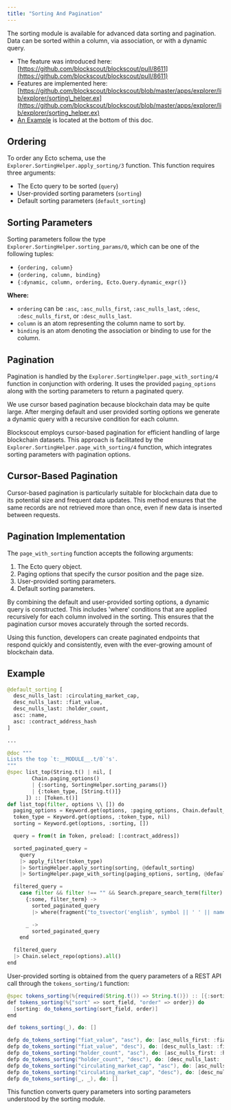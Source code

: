 ```yaml
---
title: "Sorting And Pagination"
---
```


The sorting module is available for advanced data sorting and pagination. Data can be sorted within a column, via association, or with a dynamic query.

* The feature was introduced here: [https://github.com/blockscout/blockscout/pull/8611](https://github.com/blockscout/blockscout/pull/8611)
* Features are implemented here: [https://github.com/blockscout/blockscout/blob/master/apps/explorer/lib/explorer/sorting\_helper.ex](https://github.com/blockscout/blockscout/blob/master/apps/explorer/lib/explorer/sorting_helper.ex)
* [An Example](/setup/configuration-options/sorting-and-pagination#example) is located at the bottom of this doc.

## **Ordering**

To order any Ecto schema, use the `Explorer.SortingHelper.apply_sorting/3` function. This function requires three arguments:

* The Ecto query to be sorted (`query`)
* User-provided sorting parameters (`sorting`)
* Default sorting parameters (`default_sorting`)

## **Sorting Parameters**

Sorting parameters follow the type `Explorer.SortingHelper.sorting_params/0`, which can be one of the following tuples:

* `{ordering, column}`
* `{ordering, column, binding}`
* `{:dynamic, column, ordering, Ecto.Query.dynamic_expr()}`

**Where:**

* `ordering` can be `:asc`, `:asc_nulls_first`, `:asc_nulls_last`, `:desc`, `:desc_nulls_first`, or `:desc_nulls_last`.
* `column` is an atom representing the column name to sort by.
* `binding` is an atom denoting the association or binding to use for the column.

## Pagination

Pagination is handled by the `Explorer.SortingHelper.page_with_sorting/4` function in conjunction with ordering. It uses the provided `paging_options` along with the sorting parameters to return a paginated query.

We use cursor based pagination because blockchain data may be quite large. After merging default and user provided sorting options we generate a dynamic query with a recursive condition for each column.

Blockscout employs cursor-based pagination for efficient handling of large blockchain datasets. This approach is facilitated by the `Explorer.SortingHelper.page_with_sorting/4` function, which integrates sorting parameters with pagination options.

## **Cursor-Based Pagination**

Cursor-based pagination is particularly suitable for blockchain data due to its potential size and frequent data updates. This method ensures that the same records are not retrieved more than once, even if new data is inserted between requests.

## **Pagination Implementation**

The `page_with_sorting` function accepts the following arguments:

1. The Ecto query object.
2. Paging options that specify the cursor position and the page size.
3. User-provided sorting parameters.
4. Default sorting parameters.

By combining the default and user-provided sorting options, a dynamic query is constructed. This includes 'where' conditions that are applied recursively for each column involved in the sorting. This ensures that the pagination cursor moves accurately through the sorted records.

Using this function, developers can create paginated endpoints that respond quickly and consistently, even with the ever-growing amount of blockchain data.

## Example

```python
@default_sorting [
  desc_nulls_last: :circulating_market_cap,
  desc_nulls_last: :fiat_value,
  desc_nulls_last: :holder_count,
  asc: :name,
  asc: :contract_address_hash
]

...

@doc """
Lists the top `t:__MODULE__.t/0`'s'.
"""
@spec list_top(String.t() | nil, [
        Chain.paging_options()
        | {:sorting, SortingHelper.sorting_params()}
        | {:token_type, [String.t()]}
      ]) :: [Token.t()]
def list_top(filter, options \\ []) do
  paging_options = Keyword.get(options, :paging_options, Chain.default_paging_options())
  token_type = Keyword.get(options, :token_type, nil)
  sorting = Keyword.get(options, :sorting, [])

  query = from(t in Token, preload: [:contract_address])

  sorted_paginated_query =
    query
    |> apply_filter(token_type)
    |> SortingHelper.apply_sorting(sorting, @default_sorting)
    |> SortingHelper.page_with_sorting(paging_options, sorting, @default_sorting)

  filtered_query =
    case filter && filter !== "" && Search.prepare_search_term(filter) do
      {:some, filter_term} ->
        sorted_paginated_query
        |> where(fragment("to_tsvector('english', symbol || ' ' || name) @@ to_tsquery(?)", ^filter_term))

      _ ->
        sorted_paginated_query
    end

  filtered_query
  |> Chain.select_repo(options).all()
end
```

User-provided sorting is obtained from the query parameters of a REST API call through the `tokens_sorting/1` function:

```java
@spec tokens_sorting(%{required(String.t()) => String.t()}) :: [{:sorting, SortingHelper.sorting_params()}]
def tokens_sorting(%{"sort" => sort_field, "order" => order}) do
  [sorting: do_tokens_sorting(sort_field, order)]
end

def tokens_sorting(_), do: []

defp do_tokens_sorting("fiat_value", "asc"), do: [asc_nulls_first: :fiat_value]
defp do_tokens_sorting("fiat_value", "desc"), do: [desc_nulls_last: :fiat_value]
defp do_tokens_sorting("holder_count", "asc"), do: [asc_nulls_first: :holder_count]
defp do_tokens_sorting("holder_count", "desc"), do: [desc_nulls_last: :holder_count]
defp do_tokens_sorting("circulating_market_cap", "asc"), do: [asc_nulls_first: :circulating_market_cap]
defp do_tokens_sorting("circulating_market_cap", "desc"), do: [desc_nulls_last: :circulating_market_cap]
defp do_tokens_sorting(_, _), do: []
```

This function converts query parameters into sorting parameters understood by the sorting module.


